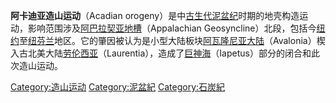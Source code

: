 {{Geol-stub}}

'''阿卡迪亚造山运动'''（Acadian orogeny）是中[[古生代|古生代]][[泥盆纪|泥盆纪]]时期的地壳构造运动，影响范围涉及[[阿巴拉契亚|阿巴拉契亚]][[地槽|地槽]]（Appalachian Geosyncline）北段，包括今[[纽约|纽约]]至[[纽芬兰|纽芬兰]]地区。它的肇因被认为是小型大陆板块[[阿瓦隆尼亚大陆|阿瓦隆尼亚大陆]]（Avalonia）楔入古北美大陆[[劳伦西亚|劳伦西亚]]（Laurentia），造成了[[巨神海|巨神海]]（Iapetus）部分的闭合和此次造山运动。

[[Category:造山运动|Category:造山运动]]
[[Category:泥盆紀|Category:泥盆紀]]
[[Category:石炭紀|Category:石炭紀]]